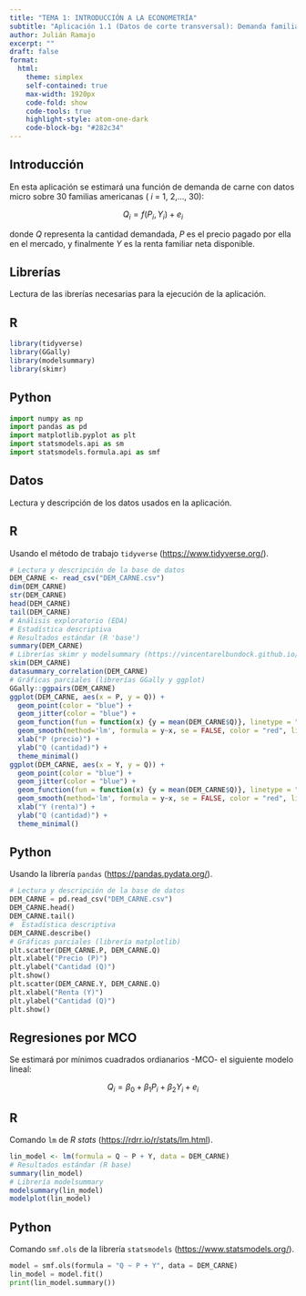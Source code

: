 ```yaml
---
title: "TEMA 1: INTRODUCCIÓN A LA ECONOMETRÍA"
subtitle: "Aplicación 1.1 (Datos de corte transversal): Demanda familiar de carne"
author: Julián Ramajo
excerpt: ""
draft: false
format: 
  html:
    theme: simplex
    self-contained: true
    max-width: 1920px
    code-fold: show
    code-tools: true
    highlight-style: atom-one-dark
    code-block-bg: "#282c34"
---
```


## Introducción

En esta aplicación se estimará una función de demanda de carne con datos micro sobre 30 familias americanas ( _i_ = 1, 2,..., 30):

$$Q_{i} = f(P_{i}, Y_{i}) + e_{i}$$

donde *Q* representa la cantidad demandada, *P* es el precio pagado por ella en el mercado, y finalmente *Y* es la renta familiar neta disponible.

## Librerías

Lectura de las ibrerías necesarias para la ejecución de la aplicación.

::: panel-tabset

## R

```r
library(tidyverse)
library(GGally)
library(modelsummary)
library(skimr)
```

## Python

```python
import numpy as np
import pandas as pd
import matplotlib.pyplot as plt
import statsmodels.api as sm
import statsmodels.formula.api as smf
```

:::

## Datos

Lectura y descripción de los datos usados en la aplicación.

::: panel-tabset

## R

Usando el método de trabajo `tidyverse` (<https://www.tidyverse.org/>).

```r
# Lectura y descripción de la base de datos
DEM_CARNE <- read_csv("DEM_CARNE.csv")
dim(DEM_CARNE)
str(DEM_CARNE)
head(DEM_CARNE)
tail(DEM_CARNE)
# Análisis exploratorio (EDA)
# Estadística descriptiva
# Resultados estándar (R 'base')
summary(DEM_CARNE)
# Librerías skimr y modelsummary (https://vincentarelbundock.github.io/modelsummary/index.html)
skim(DEM_CARNE)
datasummary_correlation(DEM_CARNE)
# Gráficas parciales (librerías GGally y ggplot)
GGally::ggpairs(DEM_CARNE)
ggplot(DEM_CARNE, aes(x = P, y = Q)) +
  geom_point(color = "blue") +
  geom_jitter(color = "blue") +
  geom_function(fun = function(x) {y = mean(DEM_CARNE$Q)}, linetype = "dotdash") +
  geom_smooth(method='lm', formula = y~x, se = FALSE, color = "red", linetype = "dashed") +
  xlab("P (precio)") +
  ylab("Q (cantidad)") +
  theme_minimal()
ggplot(DEM_CARNE, aes(x = Y, y = Q)) +
  geom_point(color = "blue") +
  geom_jitter(color = "blue") +
  geom_function(fun = function(x) {y = mean(DEM_CARNE$Q)}, linetype = "dotdash") +
  geom_smooth(method='lm', formula = y~x, se = FALSE, color = "red", linetype = "dashed") +
  xlab("Y (renta)") +
  ylab("Q (cantidad)") +
  theme_minimal()
```

## Python

Usando la librería `pandas` (<https://pandas.pydata.org/>).

```python
# Lectura y descripción de la base de datos
DEM_CARNE = pd.read_csv("DEM_CARNE.csv")
DEM_CARNE.head()
DEM_CARNE.tail()
#  Estadística descriptiva
DEM_CARNE.describe()
# Gráficas parciales (librería matplotlib)
plt.scatter(DEM_CARNE.P, DEM_CARNE.Q)
plt.xlabel("Precio (P)")
plt.ylabel("Cantidad (Q)")
plt.show()
plt.scatter(DEM_CARNE.Y, DEM_CARNE.Q)
plt.xlabel("Renta (Y)")
plt.ylabel("Cantidad (Q)")
plt.show()
```

:::

## Regresiones por MCO

Se estimará por mínimos cuadrados ordianarios -MCO- el siguiente modelo lineal:

$$Q_i = \beta_0 + \beta_1 P_i + \beta_2 Y_i + e_i$$

::: panel-tabset

## R

Comando `lm` de *R stats* (<https://rdrr.io/r/stats/lm.html>).

```r
lin_model <- lm(formula = Q ~ P + Y, data = DEM_CARNE)
# Resultados estándar (R base)
summary(lin_model)
# Librería modelsummary
modelsummary(lin_model)
modelplot(lin_model)
```

## Python

Comando `smf.ols` de la librería `statsmodels` (<https://www.statsmodels.org/>).

```python
model = smf.ols(formula = "Q ~ P + Y", data = DEM_CARNE)
lin_model = model.fit()
print(lin_model.summary())
```

:::
